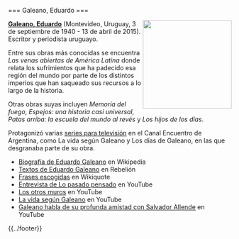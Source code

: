 <noinclude>{{header|1=Eduardo Galeano}}</noinclude>

<includeonly>=== Galeano, Eduardo ===</includeonly>

<a href="https://commons.wikimedia.org/wiki/File:Eduardo_Galeano_%28Feria_del_Libro_de_Madrid,_31_de_mayo_de_2008%29.jpg"><img src="../images/eduardo-galeano.jpg" width="200px" align="right" /></a>

'''[[galeano-eduardo|Galeano, Eduardo]]''' (Montevideo, Uruguay, 3 de septiembre de 1940 - 13 de abril de 2015). Escritor y periodista uruguayo.

Entre sus obras más conocidas se encuentra <i>Las venas abiertas de América Latina</i> donde relata los sufrimientos que ha padecido esa región del mundo por parte de los distintos imperios que han saqueado sus recursos a lo largo de la historia.

Otras obras suyas incluyen ''Memoria del fuego'', ''Espejos: una historia casi universal'', ''Patas arriba: la escuela del mundo al revés'' y ''Los hijos de los días''.

Protagonizó varias [http://www.encuentro.gov.ar/sitios/encuentro/programas/?tag_id=70576 series para televisión] en el Canal Encuentro de Argentina, como La vida según Galeano y Los días de Galeano, en las que desgranaba parte de su obra.

* [https://es.wikipedia.org/wiki/Eduardo_Galeano Biografía de Eduardo Galeano] en Wikipedia
* [http://www.rebelion.org/mostrar.php?tipo=5&id=Eduardo%20Galeano&inicio=0 Textos de Eduardo Galeano] en Rebelión
* [https://es.wikiquote.org/wiki/Eduardo_Galeano Frases escogidas] en Wikiquote
* [https://www.youtube.com/watch?v=Xj0PeqzEqCc Entrevista de Lo pasado pensado] en YouTube
* [https://www.youtube.com/watch?v=aUHUJmX5ujI Los otros muros] en YouTube
* [https://www.youtube.com/results?search_query=%22la+vida+segun+galeano%22 La vida según Galeano] en YouTube
* [https://www.youtube.com/watch?v=jUd_IMm-tFQ Galeano habla de su profunda amistad con Salvador Allende] en YouTube

<noinclude>{{../footer}}</noinclude>
